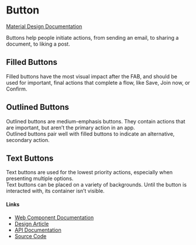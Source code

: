 
<Meta title="Material/Button" of={ButtonStories} />

# Button

[Material Design Documentation](https://material-web.dev/components/button/)

Buttons help people initiate actions, from sending an email, to sharing a document, to liking a post.

<Canvas of={ButtonStories.Primary} />
<Controls of={ButtonStories.Primary} />

## Filled Buttons

Filled buttons have the most visual impact after the FAB, and should be used for important, final actions that complete a flow, like Save, Join now, or Confirm.

<Canvas of={ButtonStories.Filled} />

## Outlined Buttons

Outlined buttons are medium-emphasis buttons. They contain actions that are important, but aren’t the primary action in an app.  
Outlined buttons pair well with filled buttons to indicate an alternative, secondary action.

<Canvas of={ButtonStories.Outlined} />

## Text Buttons

Text buttons are used for the lowest priority actions, especially when presenting multiple options.  
Text buttons can be placed on a variety of backgrounds. Until the button is interacted with, its container isn’t visible.

<Canvas of={ButtonStories.Text} />

#### Links

- [Web Component Documentation](https://material-web.dev/components/button/)
- [Design Article](https://m3.material.io/components/buttons/overview)
- [API Documentation](https://material-web.dev/components/button/#api)
- [Source Code](https://github.com/material-components/material-web/tree/main/button)

